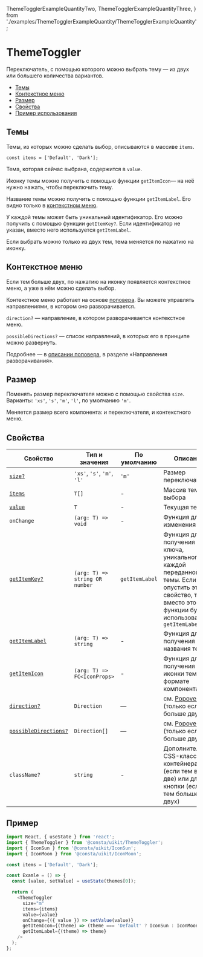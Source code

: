   ThemeTogglerExampleQuantityTwo,
  ThemeTogglerExampleQuantityThree,
} from './examples/ThemeTogglerExampleQuantity/ThemeTogglerExampleQuantity';


<!--info
description: Переключатель тем.
-->

# ThemeToggler

Переключатель, с помощью которого можно выбрать тему — из двух или большего количества вариантов.

- [Темы](#темы)
- [Контекстное меню](#контекстное-меню)
- [Размер](#размер)
- [Свойства](#свойства)
- [Пример использования](#пример-использования)

## Темы

Темы, из которых можно сделать выбор, описываются в массиве `items`.

```
const items = ['Default', 'Dark'];
```

Тема, которая сейчас выбрана, содержится в `value`.

Иконку темы можно получить с помощью функции `getItemIcon`— на неё нужно нажать, чтобы переключить тему.

Название темы можно получить с помощью функции `getItemLabel`. Его видно только в [контекстном меню](#контекстное-меню).

У каждой темы может быть уникальный идентификатор. Его можно получить с помощью функции `getItemKey?`.
Если идентификатор не указан, вместо него используется `getItemLabel`.

Если выбрать можно только из двух тем, тема меняется по нажатию на иконку.

<ThemeTogglerExampleQuantityTwo />

## Контекстное меню

Если тем больше двух, по нажатию на иконку появляется контекстное меню, а уже в нём можно сделать выбор.

<ThemeTogglerExampleQuantityThree />

Контекстное меню работает на основе [поповера](?path=/docs/components-popover--popover-positioned-by-coords-story).
Вы можете управлять направлениями, в котором оно разворачивается.

`direction?` — направление, в котором разворачивается контекстное меню.

`possibleDirections?` — список направлений, в которых его в принципе можно развернуть.

Подробнее — в [описании поповера](?path=/docs/components-popover--popover-positioned-by-coords-story), в разделе «Направления разворачивания».

## Размер

Поменять размер переключателя можно с помощью свойства `size`. Варианты: `'xs'`, `'s'`, `'m'`, `'l'`, по умолчанию `'m'`.

Меняется размер всего компонента: и переключателя, и контекстного меню.

<ThemeTogglerExampleSize />

## Свойства

<!-- props:start -->

| Свойство                                   | Тип и значения                 | По умолчанию   | Описание                                                                                                                                                  |
| ------------------------------------------ | ------------------------------ | -------------- | --------------------------------------------------------------------------------------------------------------------------------------------------------- |
| [`size?`](#размер-переключателя)           | `'xs'`, `'s'`, `'m'`, `'l'`    | `'m'`          | Размер переключателя                                                                                                                                      |
| [`items`](#темы)                           | `T[]`                          | -              | Массив тем для выбора                                                                                                                                     |
| [`value`](#темы)                           | `T`                            | -              | Текущая тема                                                                                                                                              |
| `onChange`                                 | `(arg: T) => void`             | -              | Функция для изменения                                                                                                                                     |
| [`getItemKey?`](#темы)                     | `(arg: T) => string OR number` | `getItemLabel` | Функция для получения ключа, уникального для каждой переданной темы. Если опустить это свойство, то вместо этой функции будет использована `getItemLabel` |
| [`getItemLabel`](#темы)                    | `(arg: T) => string`           | -              | Функция для получения названия темы                                                                                                                       |
| [`getItemIcon`](#темы)                     | `(arg: T) => FC<IconProps>`    | -              | Функция для получения иконки темы в формате компонента                                                                                                    |
| [`direction?`](#контекстное-меню)          | `Direction`                    | —              | см. [Popover](?path=/docs/components-popover--popover-positioned-by-coords-story) (только если тем больше двух)                                           |
| [`possibleDirections?`](#контекстное-меню) | `Direction[]`                  | —              | см. [Popover](?path=/docs/components-popover--popover-positioned-by-coords-story) (только если тем больше двух)                                           |
| `className?`                               | `string`                       | -              | Дополнительный CSS-класс для контейнера (если тем всего две) или для кнопки (если тем больше двух)                                                        |

<!-- props:end -->

## Пример

```ts
import React, { useState } from 'react';
import { ThemeToggler } from '@consta/uikit/ThemeToggler';
import { IconSun } from '@consta/uikit/IconSun';
import { IconMoon } from '@consta/uikit/IconMoon';

const items = ['Default', 'Dark'];

const Examle = () => {
  const [value, setValue] = useState(themes[0]);

  return (
    <ThemeToggler
      size="m"
      items={items}
      value={value}
      onChange={({ value }) => setValue(value)}
      getItemIcon={(theme) => (theme === 'Default' ? IconSun : IconMoon)}
      getItemLabel={(theme) => theme}
    />
  );
};
```
